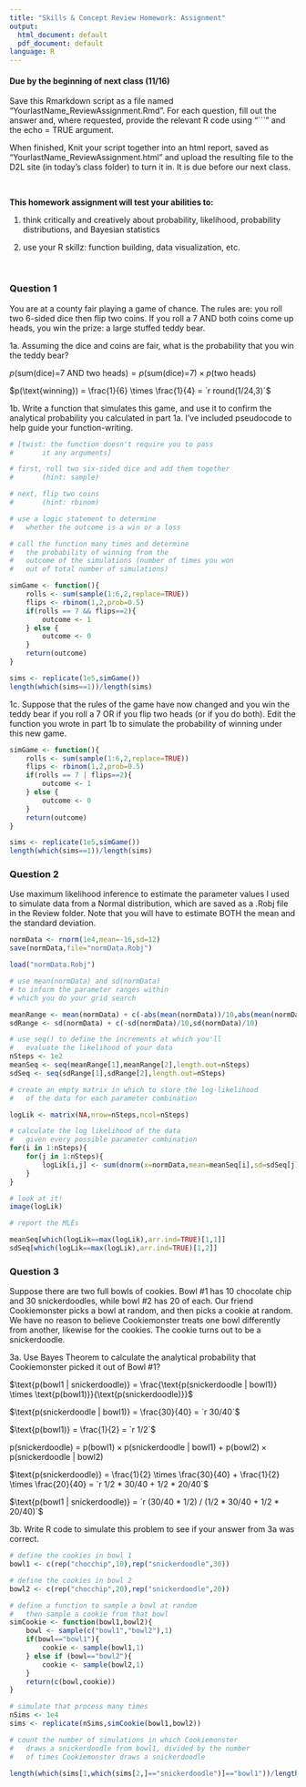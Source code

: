```yaml
---
title: "Skills & Concept Review Homework: Assignment"
output:
  html_document: default
  pdf_document: default
language: R
---
```


<!-- To render the assignment in Rmarkdown, enter the command below in the R console -->
<!-- rmarkdown::render("Review_Assignment_Key.Rmd") -->

#### Due by the beginning of next class (11/16)

Save this Rmarkdown script as a file named “YourlastName_ReviewAssignment.Rmd”. 
For each question, fill out the answer and, where requested, 
provide the relevant R code using "```" and the echo = TRUE argument.

When finished, Knit your script together into an html report, 
saved as “YourlastName_ReviewAssignment.html” and upload the 
resulting file to the D2L site (in today’s class folder) to turn it in. 
It is due before our next class.

\

**This homework assignment will test your abilities to:**

1. think critically and creatively about probability, likelihood, probability distributions, and Bayesian statistics

2. use your R skillz: function building, data visualization, etc.

\

### Question 1

You are at a county fair playing a game of chance. 
The rules are: you roll two 6-sided dice then flip two coins.
If you roll a 7 AND both coins come up heads, you win the prize: 
a large stuffed teddy bear.

1a. Assuming the dice and coins are fair, 
what is the probability that you win the teddy bear?

$p(\text{sum(dice)=7 AND two heads}) = p(\text{sum(dice)=7}) \times p(\text{two heads})$

$p(\text{winning}) = \frac{1}{6} \times \frac{1}{4} = `r round(1/24,3)`$

1b. Write a function that simulates this game, and use it to confirm 
the analytical probability you calculated in part 1a. I've included 
pseudocode to help guide your function-writing.



```r

# [twist: the function doesn't require you to pass
#		it any arguments]

# first, roll two six-sided dice and add them together
#		(hint: sample)

# next, flip two coins
#		(hint: rbinom)

# use a logic statement to determine 
#	whether the outcome is a win or a loss

# call the function many times and determine  
#	the probability of winning from the 
#	outcome of the simulations (number of times you won
#	out of total number of simulations)

simGame <- function(){
	rolls <- sum(sample(1:6,2,replace=TRUE))
	flips <- rbinom(1,2,prob=0.5)
	if(rolls == 7 && flips==2){
		outcome <- 1
	} else {
		outcome <- 0
	}
	return(outcome)
}

sims <- replicate(1e5,simGame())
length(which(sims==1))/length(sims)
```

1c. Suppose that the rules of the game have now changed 
and you win the teddy bear if you roll a 7 OR if you flip 
two heads (or if you do both).  Edit the function you wrote in part 1b to 
simulate the probability of winning under this new game.

```r
simGame <- function(){
	rolls <- sum(sample(1:6,2,replace=TRUE))
	flips <- rbinom(1,2,prob=0.5)
	if(rolls == 7 | flips==2){
		outcome <- 1
	} else {
		outcome <- 0
	}
	return(outcome)
}

sims <- replicate(1e5,simGame())
length(which(sims==1))/length(sims)
```


### Question 2

Use maximum likelihood inference to estimate the parameter values 
I used to simulate data from a Normal distribution, 
which are saved as a .Robj file in the Review folder.
Note that you will have to estimate BOTH the mean and the 
standard deviation.

```r
normData <- rnorm(1e4,mean=-16,sd=12)
save(normData,file="normData.Robj")
```


```r
load("normData.Robj")

# use mean(normData) and sd(normData)
# to inform the parameter ranges within 
# which you do your grid search

meanRange <- mean(normData) + c(-abs(mean(normData))/10,abs(mean(normData))/10)
sdRange <- sd(normData) + c(-sd(normData)/10,sd(normData)/10)

# use seq() to define the increments at which you'll 
#	evaluate the likelihood of your data
nSteps <- 1e2
meanSeq <- seq(meanRange[1],meanRange[2],length.out=nSteps)
sdSeq <- seq(sdRange[1],sdRange[2],length.out=nSteps)

# create an empty matrix in which to store the log-likelihood
#	of the data for each parameter combination

logLik <- matrix(NA,nrow=nSteps,ncol=nSteps)

# calculate the log likelihood of the data 
#	given every possible parameter combination
for(i in 1:nSteps){
	for(j in 1:nSteps){
		logLik[i,j] <- sum(dnorm(x=normData,mean=meanSeq[i],sd=sdSeq[j],log=TRUE))
	}
}

# look at it!
image(logLik)

# report the MLEs

meanSeq[which(logLik==max(logLik),arr.ind=TRUE)[1,1]]
sdSeq[which(logLik==max(logLik),arr.ind=TRUE)[1,2]]
```

### Question 3

Suppose there are two full bowls of cookies. 
Bowl #1 has 10 chocolate chip and 30 snickerdoodles, 
while bowl #2 has 20 of each. 
Our friend Cookiemonster picks a bowl at random, and then picks a cookie at random. 
We have no reason to believe Cookiemonster treats one bowl differently from another, 
likewise for the cookies. 
The cookie turns out to be a snickerdoodle.

 
3a. Use Bayes Theorem to calculate the analytical probability that 
Cookiemonster picked it out of Bowl #1?

$\text{p(bowl1 | snickerdoodle)} = \frac{\text{p(snickerdoodle | bowl1)} \times \text{p(bowl1)}}{\text{p(snickerdoodle)}}$

$\text{p(snickerdoodle | bowl1)} = \frac{30}{40} = `r 30/40`$

$\text{p(bowl1)} = \frac{1}{2} = `r 1/2`$

$\text{p(snickerdoodle) = p(bowl1)} \times \text{p(snickerdoodle | bowl1) + p(bowl2)} \times \text{p(snickerdoodle | bowl2)}$

$\text{p(snickerdoodle)} = \frac{1}{2} \times \frac{30}{40} + \frac{1}{2} \times \frac{20}{40} = `r 1/2 * 30/40 + 1/2 * 20/40`$

$\text{p(bowl1 | snickerdoodle)} = `r (30/40 * 1/2) / (1/2 * 30/40 + 1/2 * 20/40)`$



3b. Write R code to simulate this problem to see 
if your answer from 3a was correct.


```r
# define the cookies in bowl 1
bowl1 <- c(rep("chocchip",10),rep("snickerdoodle",30))

# define the cookies in bowl 2
bowl2 <- c(rep("chocchip",20),rep("snickerdoodle",20))

# define a function to sample a bowl at random
#	then sample a cookie from that bowl
simCookie <- function(bowl1,bowl2){
	bowl <- sample(c("bowl1","bowl2"),1)
	if(bowl=="bowl1"){
		cookie <- sample(bowl1,1)
	} else if (bowl=="bowl2"){
		cookie <- sample(bowl2,1)
	}
	return(c(bowl,cookie))
}

# simulate that process many times
nSims <- 1e4
sims <- replicate(nSims,simCookie(bowl1,bowl2))

# count the number of simulations in which Cookiemonster
#	draws a snickerdoodle from bowl1, divided by the number 
# 	of times Cookiemonster draws a snickerdoodle

length(which(sims[1,which(sims[2,]=="snickerdoodle")]=="bowl1"))/length(which(sims[2,]=="snickerdoodle"))

```

